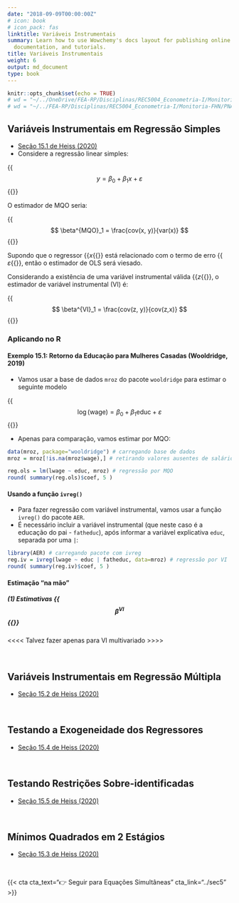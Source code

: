 ```yaml
---
date: "2018-09-09T00:00:00Z"
# icon: book
# icon_pack: fas
linktitle: Variáveis Instrumentais
summary: Learn how to use Wowchemy's docs layout for publishing online courses, software
  documentation, and tutorials.
title: Variáveis Instrumentais
weight: 6
output: md_document
type: book
---
```


```r
knitr::opts_chunk$set(echo = TRUE)
# wd = "~/../OneDrive/FEA-RP/Disciplinas/REC5004_Econometria-I/Monitoria-FHN/PNADc" # Aspire
# wd = "~/../FEA-RP/Disciplinas/REC5004_Econometria-I/Monitoria-FHN/PNADc" # Nitro
```


## Variáveis Instrumentais em Regressão Simples

- [Seção 15.1 de Heiss (2020)](http://www.urfie.net/read/index.html#page/247)
- Considere a regressão linear simples:

{{<math>}}$$ y = \beta_0 + \beta_1 x + \varepsilon \tag{15.1} $${{</math>}}

O estimador de MQO seria:

{{<math>}}$$ \beta^{MQO}_1 = \frac{cov(x, y)}{var(x)} $${{</math>}}

Supondo que o regressor {{<math>}}$x${{</math>}} está relacionado com o termo de erro {{<math>}}$\varepsilon${{</math>}}, então o estimador de OLS será viesado.

Considerando a existência de uma variável instrumental válida {{<math>}}$z${{</math>}}, o estimador de variável instrumental (VI) é:

{{<math>}}$$ \beta^{VI}_1 = \frac{cov(z, y)}{cov(z,x)} $${{</math>}}


### Aplicando no R

#### Exemplo 15.1: Retorno da Educação para Mulheres Casadas (Wooldridge, 2019)

- Vamos usar a base de dados `mroz` do pacote `wooldridge` para estimar o seguinte modelo

{{<math>}}$$ \log(\text{wage}) = \beta_0 + \beta_1 \text{educ} + \varepsilon $${{</math>}}

- Apenas para comparação, vamos estimar por MQO:
```r
data(mroz, package="wooldridge") # carregando base de dados
mroz = mroz[!is.na(mroz$wage),] # retirando valores ausentes de salário

reg.ols = lm(lwage ~ educ, mroz) # regressão por MQO
round( summary(reg.ols)$coef, 5 )
```


#### Usando a função `ivreg()`

- Para fazer regressão com variável instrumental, vamos usar a função `ivreg()` do pacote `AER`.
- É necessário incluir a variável instrumental (que neste caso é a educação do pai - `fatheduc`), após informar a variável explicativa `educ`, separada por uma `|`:

```r
library(AER) # carregando pacote com ivreg
reg.iv = ivreg(lwage ~ educ | fatheduc, data=mroz) # regressão por VI
round( summary(reg.iv)$coef, 5 )
```


#### Estimação "na mão"

##### (1) Estimativas {{<math>}}$$ \beta^{VI} $${{</math>}}

<<<< Talvez fazer apenas para VI multivariado >>>>

</br>


## Variáveis Instrumentais em Regressão Múltipla

- [Seção 15.2 de Heiss (2020)](http://www.urfie.net/read/index.html#page/249)



</br>


## Testando a Exogeneidade dos Regressores

- [Seção 15.4 de Heiss (2020)](http://www.urfie.net/read/index.html#page/252)



</br>


## Testando Restrições Sobre-identificadas

- [Seção 15.5 de Heiss (2020)](http://www.urfie.net/read/index.html#page/252)




</br>


## Mínimos Quadrados em 2 Estágios

- [Seção 15.3 de Heiss (2020)](http://www.urfie.net/read/index.html#page/250)




</br>

{{< cta cta_text="👉 Seguir para Equações Simultâneas" cta_link="../sec5" >}}
